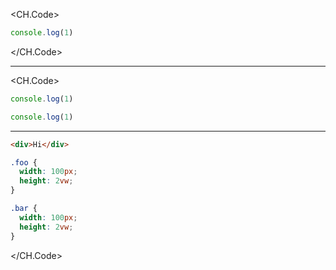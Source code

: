 
<CH.Code>

```js index.js
console.log(1)
```

</CH.Code>

---

<CH.Code>

```js index.js
console.log(1)
```

```js app.js
console.log(1)
```

---

```html index.html
<div>Hi</div>
```

```css index.css active
.foo {
  width: 100px;
  height: 2vw;
}

.bar {
  width: 100px;
  height: 2vw;
}
```

[width]: https://developer.mozilla.org/en-US/docs/Web/CSS/width "Width docs"

</CH.Code>
